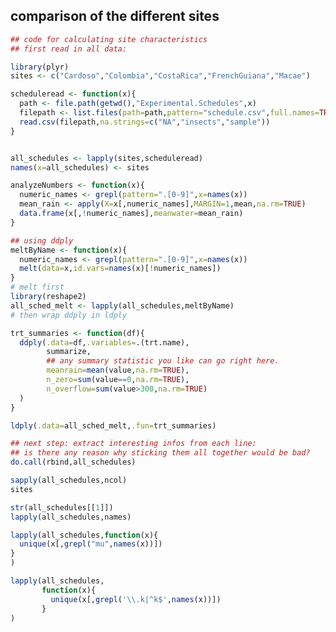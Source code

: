 ## comparison of the different sites 

```r
## code for calculating site characteristics
## first read in all data:

library(plyr)
sites <- c("Cardoso","Colombia","CostaRica","FrenchGuiana","Macae")

scheduleread <- function(x){
  path <- file.path(getwd(),"Experimental.Schedules",x)
  filepath <- list.files(path=path,pattern="schedule.csv",full.names=TRUE)
  read.csv(filepath,na.strings=c("NA","insects","sample"))
}


all_schedules <- lapply(sites,scheduleread)
names(x=all_schedules) <- sites

analyzeNumbers <- function(x){
  numeric_names <- grepl(pattern=".[0-9]",x=names(x))
  mean_rain <- apply(X=x[,numeric_names],MARGIN=1,mean,na.rm=TRUE)
  data.frame(x[,!numeric_names],meanwater=mean_rain)
}

## using ddply
meltByName <- function(x){
  numeric_names <- grepl(pattern=".[0-9]",x=names(x))
  melt(data=x,id.vars=names(x)[!numeric_names])
}
# melt first
library(reshape2)
all_sched_melt <- lapply(all_schedules,meltByName)
# then wrap ddply in ldply

trt_summaries <- function(df){
  ddply(.data=df,.variables=.(trt.name),
        summarize,
        ## any summary statistic you like can go right here.
        meanrain=mean(value,na.rm=TRUE),
        n_zero=sum(value==0,na.rm=TRUE),
        n_overflow=sum(value>300,na.rm=TRUE)
  )
}

ldply(.data=all_sched_melt,.fun=trt_summaries)

## next step: extract interesting infos from each line:
## is there any reason why sticking them all together would be bad?
do.call(rbind,all_schedules)

sapply(all_schedules,ncol)
sites

str(all_schedules[[1]])
lapply(all_schedules,names)

lapply(all_schedules,function(x){
  unique(x[,grepl("mu",names(x))])
}
)

lapply(all_schedules,
       function(x){
         unique(x[,grepl('\\.k|^k$',names(x))])
       }
)

```
